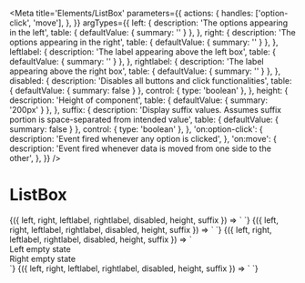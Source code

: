
<Meta
  title='Elements/ListBox'
  parameters={{
    actions: {
      handles: ['option-click', 'move'],
    },
  }}
  argTypes={{
    left: {
      description: 'The options appearing in the left',
      table: { defaultValue: { summary: '' } },
    },
    right: {
      description: 'The options appearing in the right',
      table: { defaultValue: { summary: '' } },
    },
    leftlabel: {
      description: 'The label appearing above the left box',
      table: { defaultValue: { summary: '' } },
    },
    rightlabel: {
      description: 'The label appearing above the right box',
      table: { defaultValue: { summary: '' } },
    },
    disabled: {
      description: 'Disables all buttons and click functionalities',
      table: { defaultValue: { summary: false } },
      control: { type: 'boolean' },
    },
    height: {
      description: 'Height of component',
      table: { defaultValue: { summary: '200px' } },
    },
    suffix: {
      description:
        'Display suffix values. Assumes suffix portion is space-separated from intended value',
      table: { defaultValue: { summary: false } },
      control: { type: 'boolean' },
    },
    'on:option-click': {
      description: 'Event fired whenever any option is clicked',
    },
    'on:move': {
      description:
        'Event fired whenever data is moved from one side to the other',
    },
  }}
/>

# ListBox

<Canvas>
  <Story
    name='Default'
    args={{
      left: 'Charmander,Pikachu,Venusaur',
      right: 'Nidoqueen,Butterfree,Ditto,Gyardos,Machamp',
      leftlabel: 'Team',
      rightlabel: 'Box 1',
      disabled: false,
      height: '200px',
      suffix: false,
    }}
  >
    {({ left, right, leftlabel, rightlabel, disabled, height, suffix }) => `
<v-list-box
  left="${left}"
  right="${right}"
  leftlabel="${leftlabel}"
  rightlabel="${rightlabel}"
  disabled="${disabled}"
  height="${height}"
  suffix="${suffix}"
/>
    `}
  </Story>
</Canvas>

<Canvas>
  <Story
    name='Disabled'
    args={{
      left: 'Charmander,Pikachu,Venusaur',
      right: 'Nidoqueen,Butterfree,Ditto,Gyardos,Machamp',
      leftlabel: 'Team',
      rightlabel: 'Box 1',
      disabled: true,
      height: '200px',
      suffix: false,
    }}
  >
    {({ left, right, leftlabel, rightlabel, disabled, height, suffix }) => `
<v-list-box
  left="${left}"
  right="${right}"
  leftlabel="${leftlabel}"
  rightlabel="${rightlabel}"
  disabled="${disabled}"
  height="${height}"
  suffix="${suffix}"
/>
    `}
  </Story>
</Canvas>

<Canvas>
  <Story
    name='Empty state'
    args={{
      left: '',
      right: '',
      leftlabel: 'Team',
      rightlabel: 'Box 1',
      disabled: false,
      height: '200px',
      suffix: false,
    }}
  >
    {({ left, right, leftlabel, rightlabel, disabled, height, suffix }) => `
<v-list-box
  left="${left}"
  right="${right}"
  leftlabel="${leftlabel}"
  rightlabel="${rightlabel}"
  disabled="${disabled}"
  height="${height}"
  suffix="${suffix}"
>
  <div slot="left-empty">Left empty state</div>
  <div slot="right-empty">Right empty state</div>
</v-list-box>
    `}
  </Story>
</Canvas>

<Canvas>
  <Story
    name='With suffix'
    args={{
      left: 'Charmander Fire,Pikachu Electric,Venusaur Grass',
      right:
        'Nidoqueen Poison,Butterfree Poison/Bug,Ditto Normal,Gyardos Water/Dragon,Machamp Fighting',
      leftlabel: 'Team',
      rightlabel: 'Box 1',
      disabled: false,
      height: '200px',
      suffix: true,
    }}
  >
    {({ left, right, leftlabel, rightlabel, disabled, height, suffix }) => `
<v-list-box
  left="${left}"
  right="${right}"
  leftlabel="${leftlabel}"
  rightlabel="${rightlabel}"
  disabled="${disabled}"
  height="${height}"
  suffix="${suffix}"
/>
    `}
  </Story>
</Canvas>
